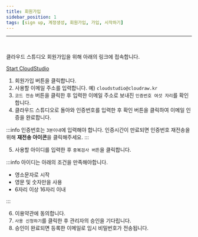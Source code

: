 ```yaml
---
title: 회원가입
sidebar_position: 1
tags: [sign up, 계정생성, 회원가입, 가입, 시작하기]
---
```





<hr />
<br />


클라우드 스튜디오 회원가입을 위해 아래의 링크에 접속합니다.

[Start CloudStudio](https://cstudio.app/signin)

1. 회원가입 버튼을 클릭합니다.
2. 사용할 이메일 주소를 입력합니다. 예) `cloudstudio@cloudraw.kr`
3. `코드 전송` 버튼을 클릭한 후 입력한 이메일 주소로 보내진 `인증번호 여섯 자리`를 확인합니다.
4. 클라우드 스튜디오로 돌아와 인증번호를 입력한 후 확인 버튼을 클릭하여 이메일 인증을 완료합니다.

:::info
인증번호는 `3분이내`에 입력해야 합니다. 인증시간이 만료되면 인증번호 재전송을 위해 **재전송 아이콘**을 클릭해주세요.
:::

5. 사용할 아이디를 입력한 후 `중복검사 버튼`을 클릭합니다.

:::info
아이디는 아래의 조건을 만족해야합니다.

-   영소문자로 시작
-   영문 및 숫자만을 사용
-   6자리 이상 16자리 이내

:::

6. 이용약관에 동의합니다.
7. `사용 신청하기`를 클릭한 후 관리자의 승인을 기다립니다.
8. 승인이 완료되면 등록한 이메일로 임시 비밀번호가 전송됩니다.

